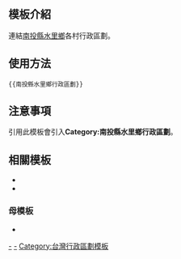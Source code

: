 <noinclude>{{template doc page viewed directly}}</noinclude>

== 模板介紹 ==

連結[[南投縣]][[水里鄉]]各村行政區劃。

== 使用方法 ==

<pre>{{南投縣水里鄉行政區劃}}</pre>

== 注意事項 ==

引用此模板會引入'''Category:南投縣水里鄉行政區劃'''。

== 相關模板 ==

*{{tl|台灣行政區劃}}
*{{tl|中華民國行政區劃}}

=== 母模板 ===

* {{tl|南投縣行政區劃}}
{{南投縣行政區劃|cat=no}}

<includeonly>
[[Category:南投縣的村和里|-]]
[[Category:南投縣水里鄉行政區劃|-]]
[[Category:台灣行政區劃模板]]
</includeonly>